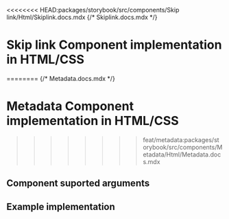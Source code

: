 <<<<<<<< HEAD:packages/storybook/src/components/Skip link/Html/Skiplink.docs.mdx
{/* Skiplink.docs.mdx */}

<Meta of={Skiplink} />

# Skip link Component implementation in HTML/CSS
========
{/* Metadata.docs.mdx */}

<Meta of={Metadata} />

# Metadata Component implementation in HTML/CSS
>>>>>>>> feat/metadata:packages/storybook/src/components/Metadata/Html/Metadata.docs.mdx

## Component suported arguments
<Primary />
<Controls />

## Example implementation
<Source language="html" code={example} />